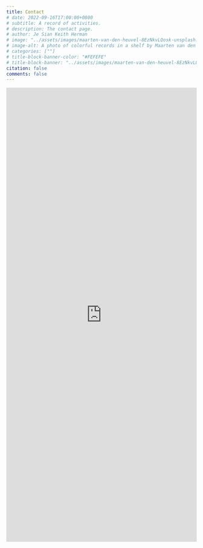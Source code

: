 ```yaml
---
title: Contact
# date: 2022-09-16T17:00:00+0800
# subtitle: A record of activities.
# description: The contact page.
# author: Je Sian Keith Herman
# image: "../assets/images/maarten-van-den-heuvel-8EzNkvLQosk-unsplash.webp"
# image-alt: A photo of colorful records in a shelf by Maarten van den Heuvel on Unsplash
# categories: [""]
# title-block-banner-color: "#FEFEFE"
# title-block-banner: "../assets/images/maarten-van-den-heuvel-8EzNkvLQosk-unsplash-dim.webp"
citation: false
comments: false
---
```


<!-- Google Form -->
<iframe src="https://docs.google.com/forms/d/e/1FAIpQLScR_cTaQg_CJ6OdpBNJl_mhrT-X7Vey1Fe0mWR552ucKDloWA/viewform?embedded=true" width=100% height="1200" frameborder="0" marginheight="0" marginwidth="0">Loading…</iframe>